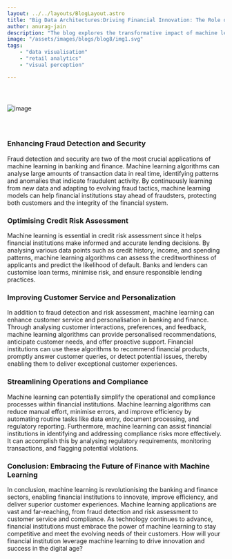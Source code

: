 ```yaml
---
layout: ../../layouts/BlogLayout.astro
title: "Big Data Architectures:Driving Financial Innovation: The Role of Machine Learning in Banking and Finance"
author: anurag-jain
description: "The blog explores the transformative impact of machine learning in the banking and finance sectors. As technology evolves, so does how we manage and interact with our finances. In this blog post, we'll delve into the world of machine learning and its applications in banking and finance. From fraud detection to customer service, we'll uncover how machine learning revolutionises how financial institutions operate and serve their customers. So, let's dive in and explore the exciting possibilities that machine learning offers in the realm of banking and finance."
image: "/assets/images/blogs/blog8/img1.svg"
tags:
    - "data visualisation"
    - "retail analytics"
    - "visual perception"

---
```


<img src="/assets/images/blogs/blog8/img1.svg" alt="image" style="margin: 2.56rem auto;"/>

<Quote quote={quote}/>

### Enhancing Fraud Detection and Security

Fraud detection and security are two of the most crucial applications of machine learning in banking and finance. Machine learning algorithms can analyse large amounts of transaction data in real time, identifying patterns and anomalies that indicate fraudulent activity. By continuously learning from new data and adapting to evolving fraud tactics, machine learning models can help financial institutions stay ahead of fraudsters, protecting both customers and the integrity of the financial system.

### Optimising Credit Risk Assessment

Machine learning is essential in credit risk assessment since it helps financial institutions make informed and accurate lending decisions. By analysing various data points such as credit history, income, and spending patterns, machine learning algorithms can assess the creditworthiness of applicants and predict the likelihood of default. Banks and lenders can customise loan terms, minimise risk, and ensure responsible lending practices.

### Improving Customer Service and Personalization

In addition to fraud detection and risk assessment, machine learning can enhance customer service and personalisation in banking and finance. Through analysing customer interactions, preferences, and feedback, machine learning algorithms can provide personalised recommendations, anticipate customer needs, and offer proactive support. Financial institutions can use these algorithms to recommend financial products, promptly answer customer queries, or detect potential issues, thereby enabling them to deliver exceptional customer experiences.

### Streamlining Operations and Compliance

Machine learning can potentially simplify the operational and compliance processes within financial institutions. Machine learning algorithms can reduce manual effort, minimise errors, and improve efficiency by automating routine tasks like data entry, document processing, and regulatory reporting. Furthermore, machine learning can assist financial institutions in identifying and addressing compliance risks more effectively. It can accomplish this by analysing regulatory requirements, monitoring transactions, and flagging potential violations.

### Conclusion: Embracing the Future of Finance with Machine Learning

In conclusion, machine learning is revolutionising the banking and finance sectors, enabling financial institutions to innovate, improve efficiency, and deliver superior customer experiences. Machine learning applications are vast and far-reaching, from fraud detection and risk assessment to customer service and compliance. As technology continues to advance, financial institutions must embrace the power of machine learning to stay competitive and meet the evolving needs of their customers. How will your financial institution leverage machine learning to drive innovation and success in the digital age?
